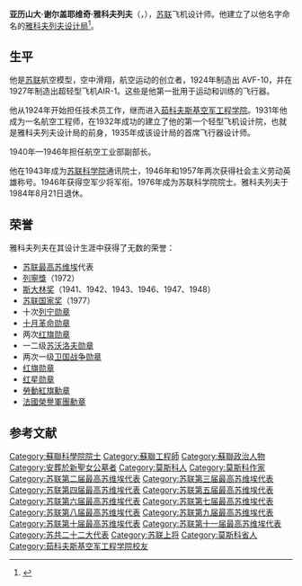 {{Infobox engineer
|name                 = Александр Сергеевич Яковлев<br/><small>Alexander Sergeyevich Yakovlev</small><br/>亚历山大·谢尔盖耶维奇·雅科夫列夫
|image                = Александр Сергеевич Яковлев (cropped).jpg
|caption              = 
|nationality          = {{USSR}}
|birth_date           = {{OldStyleDate|1906年|4月1日|3月19日}}
|birth_place          = {{flag|Russian Empire}}[[莫斯科|莫斯科]]
|death_date           = {{death date and age|1989|08|22|1906|04|01|df=yes}}
|death_place          = {{USSR}} [[莫斯科|莫斯科]]
|education            = 
|spouse               = 
|parents              = 
|children             = 
|discipline           = [[航空工程|航空工程師]]
|institutions         = 
|practice_name        = 
|employer             = [[雅克列夫|雅克列夫設計局]]
|significant_projects = 
|significant_design   = 
|significant_advance  = 
|significant_awards   = {{{!}} style="background:transparent"
{{!}} {{社会主义劳动英雄}} {{社会主义劳动英雄}}
{{!}}}
{{{!}} style="background: transparent"
{{!}} {{列宁勋章}} {{!!}} {{列宁勋章}} {{!!}} {{列宁勋章}} {{!!}} {{列宁勋章}}
{{!}}-
{{!}} {{列宁勋章}} {{!!}} {{列宁勋章}} {{!!}} {{列宁勋章}} {{!!}} {{列宁勋章}}
{{!}}-
{{!}} {{列宁勋章}} {{!!}} {{列宁勋章}} {{!!}} {{十月革命勋章}} {{!!}} {{红旗勋章}}
{{!}}-
{{!}} {{红旗勋章}} {{!!}} {{一级苏沃洛夫勋章}} {{!!}} {{二级苏沃洛夫勋章}} {{!!}} {{一级卫国战争勋章}}
{{!}}-
{{!}} {{劳动红旗勋章}} {{!!}} {{红星勋章}}{{!!}}{{纪念列宁诞辰一百周年奖章}}{{!!}}{{保卫莫斯科奖章}}
{{!}}-
{{!}} {{卫国战争战胜德国奖章}} {{!!}} {{卫国战争胜利二十周年奖章}}{{!!}}{{卫国战争胜利三十周年奖章}}{{!!}}{{卫国战争胜利四十周年奖章}}
{{!}}-
{{!}} {{战胜日本奖章}}{{!!}}{{卫国战争中忘我劳动奖章}}
{{!}}}
{{{!}}
{{!}}{{列宁奖}} {{斯大林奖}} {{斯大林奖}} {{斯大林奖}} {{斯大林奖}} {{斯大林奖}} {{斯大林奖}} {{苏联国家奖}}
{{!}}}
{{{!}}
{{!}}{{法国荣誉军团勋章|type=4}}
{{!}}}
}}

'''亚历山大·谢尔盖耶维奇·雅科夫列夫'''（{{lang-ru|'''Алекса́ндр Серге́евич Я́ковлев'''|Alexander Sergeyevich Yakovlev}}，{{bd|1906年|4月1日|1989年|8月22日|catIdx=Yakovlev}}），[[苏联|苏联]]飞机设计师。他建立了以他名字命名的[[雅科夫列夫设计局|雅科夫列夫设计局]]<ref>{{cite web |url=http://www.monino.ru/ |title=Central Museum of the Military Air Forces of the Russian Federation |accessdate=2019-06-13 |archive-date=2018-06-27 |archive-url=https://web.archive.org/web/20180627163122/http://monino.ru/ |dead-url=no }}</ref>。

== 生平 ==
他是[[苏联|苏联]]航空模型，空中滑翔，航空运动的创立者，1924年制造出 AVF-10，并在1927年制造出超轻型飞机AIR-1。这些是他第一批用于运动和训练的飞行器。

他从1924年开始担任技术员工作，继而进入[[茹科夫斯基空军工程学院|茹科夫斯基空军工程学院]]。1931年他成为一名航空工程师，在1932年成功的建立了他的第一个轻型飞机设计院，也就是雅科夫列夫设计局的前身，1935年成该设计局的首席飞行器设计师。

1940年—1946年担任航空工业部副部长。

他在1943年成为[[苏联科学院|苏联科学院]]通讯院士，1946年和1957年两次获得社会主义劳动英雄称号。1946年获得空军少将军衔。1976年成为苏联科学院院士。雅科夫列夫于1984年8月21日退休。

== 荣誉 ==
雅科夫列夫在其设计生涯中获得了无数的荣誉：
*[[苏联最高苏维埃|苏联最高苏维埃]]代表
*[[列寧獎|列寧獎]]（1972）
*[[斯大林奖|斯大林奖]]（1941、1942、1943、1946、1947、1948）
*[[苏联国家奖|苏联国家奖]]（1977）
*十次[[列宁勋章|列宁勋章]]
*[[十月革命勋章|十月革命勋章]]
*两次[[红旗勋章|红旗勋章]]
*一二级[[苏沃洛夫勋章|苏沃洛夫勋章]]
*两次一级[[卫国战争勋章|卫国战争勋章]]
*[[红旗勋章|红旗勋章]]
*[[红星勋章|红星勋章]]
*[[勞動紅旗勳章|勞動紅旗勳章]]
*[[法國榮譽軍團勳章|法國榮譽軍團勳章]]
==参考文献==
{{reflist}}
{{Authority control}}
{{DEFAULTSORT:Yakovlev, Alexander Sergeyevich}}
[[Category:蘇聯科學院院士|Category:蘇聯科學院院士]]
[[Category:蘇聯工程師|Category:蘇聯工程師]]
[[Category:蘇聯政治人物|Category:蘇聯政治人物]]
[[Category:安葬於新聖女公墓者|Category:安葬於新聖女公墓者]]
[[Category:莫斯科人|Category:莫斯科人]]
[[Category:莫斯科作家|Category:莫斯科作家]]
[[Category:苏联第二届最高苏维埃代表|Category:苏联第二届最高苏维埃代表]]
[[Category:苏联第三届最高苏维埃代表|Category:苏联第三届最高苏维埃代表]]
[[Category:苏联第四届最高苏维埃代表|Category:苏联第四届最高苏维埃代表]]
[[Category:苏联第五届最高苏维埃代表|Category:苏联第五届最高苏维埃代表]]
[[Category:苏联第六届最高苏维埃代表|Category:苏联第六届最高苏维埃代表]]
[[Category:苏联第七届最高苏维埃代表|Category:苏联第七届最高苏维埃代表]]
[[Category:苏联第八届最高苏维埃代表|Category:苏联第八届最高苏维埃代表]]
[[Category:苏联第九届最高苏维埃代表|Category:苏联第九届最高苏维埃代表]]
[[Category:苏联第十届最高苏维埃代表|Category:苏联第十届最高苏维埃代表]]
[[Category:苏联第十一届最高苏维埃代表|Category:苏联第十一届最高苏维埃代表]]
[[Category:苏共二十二大代表|Category:苏共二十二大代表]]
[[Category:苏联上将|Category:苏联上将]]
[[Category:莫斯科省人|Category:莫斯科省人]]
[[Category:茹科夫斯基空军工程学院校友|Category:茹科夫斯基空军工程学院校友]]